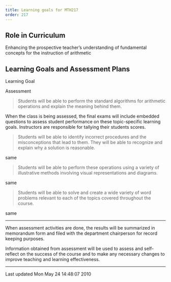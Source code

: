 ```yaml
---
title: Learning goals for MTH217
order: 217
---
```


## Role in Curriculum

Enhancing the prospective teacher's understanding of fundamental
concepts for the instruction of
arithmetic

## Learning Goals and Assessment Plans

Learning Goal

Assessment

> Students will be able to perform the standard
> algorithms for arithmetic operations and explain
> the meaning behind them.

When the class is being assessed, the final exams
will include embedded questions to assess student
performance on these topic-specific learning
goals. Instructors are responsible for tallying
their students scores.

> Students will be able to identify incorrect
> procedures and the misconceptions that lead to
> them. They will be able to recognize and explain
> why a solution is reasonable.

same

> Students will be able to perform these operations
> using a variety of illustrative methods involving
> visual representations and diagrams.

same

> Students will be able to solve and create a wide
> variety of word problems relevant to each of the
> topics covered throughout the course.

same

----

When assessment activities are done, the results will be summarized in
memorandum form and filed with the department chairperson for record
keeping
purposes.

Information obtained from assessment will be used to assess and
self-reflect on the success of the course and to make any necessary
changes to
improve teaching and learning effectiveness.

------------------------------------------------------------------------

Last updated Mon May 24 14:48:07 2010
